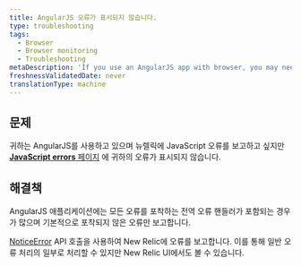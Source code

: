 ```yaml
---
title: AngularJS 오류가 표시되지 않습니다.
type: troubleshooting
tags:
  - Browser
  - Browser monitoring
  - Troubleshooting
metaDescription: 'If you use an AngularJS app with browser, you may need to use NREUM.noticeError to report uncaught errors.'
freshnessValidatedDate: never
translationType: machine
---
```


## 문제

귀하는 AngularJS를 사용하고 있으며 뉴렐릭에 JavaScript 오류를 보고하고 싶지만 [<DNT>**JavaScript errors**</DNT> 페이지](/docs/browser/new-relic-browser/browser-pro-features/js-errors-dashboard-examining-errors-over-time) 에 귀하의 오류가 표시되지 않습니다.

## 해결책

AngularJS 애플리케이션에는 모든 오류를 포착하는 전역 오류 핸들러가 포함되는 경우가 많으며 기본적으로 <InlinePopover type="browser"/>포착되지 않은 오류만 보고합니다.

[NoticeError](/docs/browser/new-relic-browser/browser-agent-spa-api/newrelicnoticeerror-browser-agent-api) API 호출을 사용하여 New Relic에 오류를 보고합니다. 이를 통해 일반 오류 처리의 일부로 처리할 수 있지만 New Relic UI에서도 볼 수 있습니다.